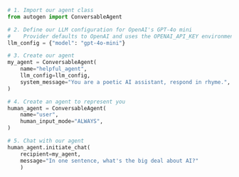 ```python
# 1. Import our agent class
from autogen import ConversableAgent

# 2. Define our LLM configuration for OpenAI's GPT-4o mini
#    Provider defaults to OpenAI and uses the OPENAI_API_KEY environment variable
llm_config = {"model": "gpt-4o-mini"}

# 3. Create our agent
my_agent = ConversableAgent(
    name="helpful_agent",
    llm_config=llm_config,
    system_message="You are a poetic AI assistant, respond in rhyme.",
)

# 4. Create an agent to represent you
human_agent = ConversableAgent(
    name="user",
    human_input_mode="ALWAYS",
)

# 5. Chat with our agent
human_agent.initiate_chat(
    recipient=my_agent,
    message="In one sentence, what's the big deal about AI?"
    )
```
